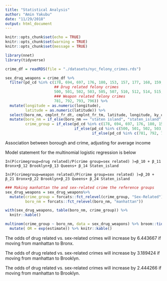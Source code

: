 ```yaml
---
title: "Statistical Analysis"
author: "Amin Yakubu"
date: "11/29/2018"
output: html_document
---
```


```r
knitr::opts_chunk$set(echo = TRUE)
knitr::opts_chunk$set(warning = TRUE)
knitr::opts_chunk$set(message = TRUE)
```

```r
library(nnet)
library(tidyverse)

```

```r

crime_df = readRDS(file = "./datasets/nyc_felony_crimes.rds") 

sex_drug_weapons = crime_df %>% 
  filter(pd_cd %in% c(178, 694, 697, 176, 180, 153, 157, 177, 168, 159, 166, 164, 179, 155, 586, 696, # Sex related felony crimes
                      ## Drug related felony crimes
                      500, 501, 502, 503, 505, 507, 510, 512, 514, 515, 519, 520, 521, 523, 524, 529, 530, 531, 532, 568, 570,
                      ### Weapon related felony crimes
                      781, 792, 793, 796)) %>% 
  mutate(longitude = as.numeric(longitude),
         latitude = as.numeric(latitude)) %>% 
  select(boro_nm, cmplnt_fr_dt, cmplnt_fr_tm, latitude, longitude, ky_cd, ofns_desc, pd_cd, pd_desc, vic_race, vic_sex, year, prem_typ_desc) %>% 
  mutate(boro_nm = if_else(boro_nm == "staten island", "staten_island", boro_nm),
         crime_group = if_else(pd_cd %in% c(178, 694, 697, 176, 180, 153, 157, 177, 168, 159, 166, 164, 179, 155, 586, 696), "Sex-Related", 
                               if_else(pd_cd %in% c(500, 501, 502, 503, 505, 507, 510, 512, 514, 515, 519, 520, 521, 523, 524, 529, 530, 531, 532, 568, 570), "Drug-Related", 
                                       if_else(pd_cd %in% c(781, 792, 793, 796), "Weapon-Related", pd_cd))))
```

Association between borough and crime, adjusting for average income

Model statement for the multinomial logistic regression is below 

`In(P(crimegroup=drug related)/P(crime group=sex related) )=β_10 + β_11 Bronx+β_12 Brooklyn+β_13 Queens+ β_14 Staten_island`

`In(P(crimegroup=weapon related)/P(crime group=sex related) )=β_20 + β_21 Bronx+β_22 Brooklyn+β_23 Queens+ β_24 Staten_island`


```r
### Making manhattan the and sex-related crime the reference groups 
sex_drug_weapons = sex_drug_weapons%>%
  mutate(crime_group = forcats::fct_relevel(crime_group, "Sex-Related"),
         boro_nm = forcats::fct_relevel(boro_nm, "manhattan"))

```

```r
with(sex_drug_weapons, table(boro_nm, crime_group)) %>%
  knitr::kable()
```

```r
multinom(crime_group ~ boro_nm, data = sex_drug_weapons) %>% broom::tidy() %>% 
  mutate( OR = exp(estimate)) %>% knitr::kable()
```

The odds of drug related vs. sex-related crimes will increase by 6.443667 if moving from manhattan to Bronx. 

The odds of drug related vs. sex-related crimes will increase by 3.189424 if moving from manhattan to Brooklyn.

The odds of drug related vs. sex-related crimes will increase by 2.444266 if moving from manhattan to Brooklyn.




